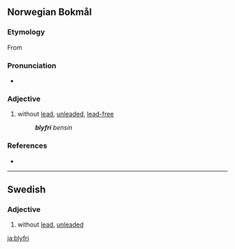 ==Norwegian Bokmål==

===Etymology===
From {{compound|bly|fri|lang=nb}}

===Pronunciation===
* {{IPA|/bluifree/|lang=nb}}

===Adjective===
{{head|nb|adjective|neuter singular|blyfritt|definite singular and plural|blyfrie|uncomparable}}

# without [[lead]], [[unleaded]], [[lead-free]]
#: '''''blyfri''' bensin''

===References===
* {{R:The Bokmål Dictionary}}

----

==Swedish==

===Adjective===
{{head|sv|adjective|uncomparable}}

# without [[lead]], [[unleaded]]

[[ja:blyfri]]